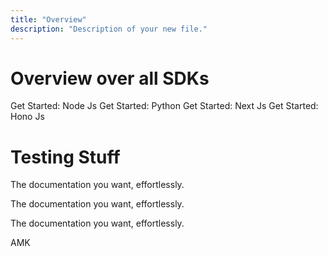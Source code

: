 ```yaml
---
title: "Overview"
description: "Description of your new file."
---
```


# Overview over all SDKs

<CardGroup cols={2}>
  <Card title="Node Js" icon="/node-logo.png" href="/quickstart">
    Get Started: Node Js
  </Card>
  <Card title="Python" icon="/python-logo.png" href="/SDK/python">
    Get Started: Python
  </Card>
</CardGroup>

<CardGroup cols={2}>
  <Card title="Next Js" icon="/nextjs-logo.png" href="/SDK/nextjs">
    Get Started: Next Js
  </Card>
  <Card title="Hono" icon="/hono-logo.png" href="/SDK/hono">
    Get Started: Hono Js
  </Card>
</CardGroup>

# Testing Stuff

<Icon icon="/Node.png" iconType="solid" /> The documentation you want, effortlessly.

<Icon icon="/node.svg" iconType="solid" /> The documentation you want, effortlessly.

<Icon icon="node.svg" iconType="solid" /> The documentation you want, effortlessly.

AMK
